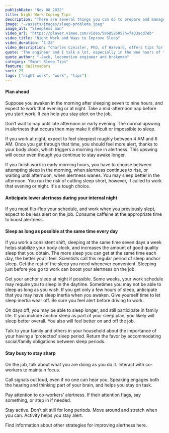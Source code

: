 ```yaml
---
publishDate: "Nov 08 2022"
title: Night Work Coping Tips
description: "There are several things you can do to prepare and manage your time for optimal sleep, especially if you regularly work at night. "
image: "~/assets/images/sleep-problems.jpeg"
image_alt: "Sleepless man"
video_url: "https://player.vimeo.com/video/586852605?h=fa33acd7eb"
video_title: "Night Work and Ways to Improve Sleep"
video_duration: "1:28"
video_description: "Charles Czeisler, PhD, of Harvard, offers tips for healthy sleep for people who regularly work at night."
quote: "The engineer and I talk a lot, especially in the wee hours of the morning, the time when it's hard to stay awake. We make sure we check on each other."
quote_author: "-Jack, locomotive engineer and brakeman"
category: "Smart Sleep Tips"
feature: Railroaders
sort: 25
tags: ["night work", "work", "tips"]
---
```


#### Plan ahead

Suppose you awaken in the morning after sleeping seven to nine hours, and expect to work that evening or at night. Take a mid-afternoon nap before you start work. It can help you stay alert on the job.

Don’t wait to nap until late afternoon or early evening. The normal upswing in alertness that occurs then may make it difficult or impossible to sleep.

If you work at night, expect to feel sleepiest roughly between 4 AM and 6 AM. Once you get through that time, you should feel more alert, thanks to your body clock, which triggers a morning rise in alertness. This upswing will occur even though you continue to stay awake longer.

If you finish work in early morning hours, you have to choose between attempting sleep in the morning, when alertness continues to rise, or waiting until afternoon, when alertness wanes. You may sleep better in the afternoon. You run the risk of cutting sleep short, however, if called to work that evening or night. It's a tough choice.

#### Anticipate lower alertness during your internal night

If you must flip-flop your schedule, and work when you previously slept, expect to be less alert on the job. Consume caffeine at the appropriate time to boost alertness.

#### Sleep as long as possible at the same time every day

If you work a consistent shift, sleeping at the same time seven days a week helps stabilize your body clock, and increases the amount of good quality sleep that you obtain. The more sleep you can get at the same time each day, the better you’ll feel. Scientists call this regular period of sleep anchor sleep. Get the rest of the sleep you need whenever convenient. Sleeping just before you go to work can boost your alertness on the job.

Get your anchor sleep at night if possible. Some weeks, your work schedule may require you to sleep in the daytime. Sometimes you may not be able to sleep as long as you wish. If you get only a few hours of sleep, anticipate that you may have sleep inertia when you awaken. Give yourself time to let sleep inertia wear off. Be sure you feel alert before driving to work.

On days off, you may be able to sleep longer, and still participate in family life. If you include anchor sleep as part of your sleep plan, you likely will sleep better overall. You also will feel better on and off the job.

Talk to your family and others in your household about the importance of your having a ‘protected’ sleep period. Return the favor by accommodating social/family obligations between sleep periods.

#### Stay busy to stay sharp

On the job, talk about what you are doing as you do it. Interact with co-workers to maintain focus.

Call signals out loud, even if no one can hear you. Speaking engages both the hearing and thinking part of your brain, and helps you stay on task.

Pay attention to co-workers’ alertness. If their attention flags, say something, or step in if needed.

Stay active. Don’t sit still for long periods. Move around and stretch when you can. Activity helps you stay alert.

Find information about other strategies for improving alertness here.

